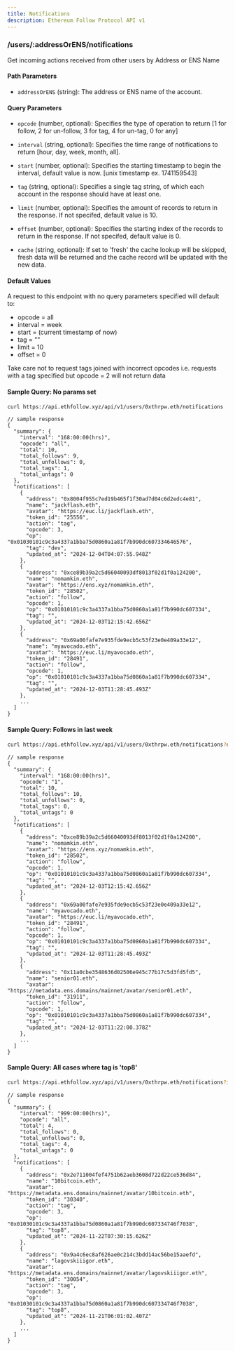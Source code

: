 ```yaml
---
title: Notifications
description: Ethereum Follow Protocol API v1
---
```


### /users/\:addressOrENS/notifications

Get incoming actions received from other users by Address or ENS Name


#### Path Parameters
- `addressOrENS` (string): The address or ENS name of the account.

#### Query Parameters
- `opcode` (number, optional): Specifies the type of operation to return [1 for follow, 2 for un-follow, 3 for tag, 4 for un-tag, 0 for any]  
- `interval` (string, optional): Specifies the time range of notifications to return [hour, day, week, month, all].
- `start` (number, optional): Specifies the starting timestamp to begin the interval, default value is now. [unix timestamp ex. 1741159543] 

- `tag` (string, optional): Specifies a single tag string, of which each account in the response should have at least one.
- `limit` (number, optional): Specifies the amount of records to return in the response. If not specifed, default value is 10.
- `offset` (number, optional): Specifies the starting index of the records to return in the response. If not specifed, default value is 0.
- `cache` (string, optional): If set to 'fresh' the cache lookup will be skipped, fresh data will be returned and the cache record will be updated with the new data.

#### Default Values

A request to this endpoint with no query parameters specified will default to:
- opcode = all 
- interval = week
- start = (current timestamp of now)
- tag = ""
- limit = 10
- offset = 0

Take care not to request tags joined with incorrect opcodes i.e. requests with a tag specified but opcode = 2 will not return data


#### Sample Query: No params set

```sh
curl https://api.ethfollow.xyz/api/v1/users/0xthrpw.eth/notifications
```

```jsonc
// sample response 
{
  "summary": {
    "interval": "168:00:00(hrs)",
    "opcode": "all",
    "total": 10,
    "total_follows": 9,
    "total_unfollows": 0,
    "total_tags": 1,
    "total_untags": 0
  },
  "notifications": [
    {
      "address": "0x8004f955c7ed19b465f1f30ad7d04c6d2edc4e81",
      "name": "jackflash.eth",
      "avatar": "https://euc.li/jackflash.eth",
      "token_id": "25556",
      "action": "tag",
      "opcode": 3,
      "op": "0x01030101c9c3a4337a1bba75d0860a1a81f7b990dc607334646576",
      "tag": "dev",
      "updated_at": "2024-12-04T04:07:55.948Z"
    },
    {
      "address": "0xce89b39a2c5d66040093df8013f02d1f0a124200",
      "name": "nomamkin.eth",
      "avatar": "https://ens.xyz/nomamkin.eth",
      "token_id": "28502",
      "action": "follow",
      "opcode": 1,
      "op": "0x01010101c9c3a4337a1bba75d0860a1a81f7b990dc607334",
      "tag": "",
      "updated_at": "2024-12-03T12:15:42.656Z"
    },
    {
      "address": "0x69a00fafe7e935fde9ecb5c53f23e0e409a33e12",
      "name": "myavocado.eth",
      "avatar": "https://euc.li/myavocado.eth",
      "token_id": "28491",
      "action": "follow",
      "opcode": 1,
      "op": "0x01010101c9c3a4337a1bba75d0860a1a81f7b990dc607334",
      "tag": "",
      "updated_at": "2024-12-03T11:28:45.493Z"
    },
    ...
  ]
}
```
#### Sample Query: Follows in last week

```sh
curl https://api.ethfollow.xyz/api/v1/users/0xthrpw.eth/notifications?opcode=1&interval=week
```
```jsonc
// sample response 
{
  "summary": {
    "interval": "168:00:00(hrs)",
    "opcode": "1",
    "total": 10,
    "total_follows": 10,
    "total_unfollows": 0,
    "total_tags": 0,
    "total_untags": 0
  },
  "notifications": [
    {
      "address": "0xce89b39a2c5d66040093df8013f02d1f0a124200",
      "name": "nomamkin.eth",
      "avatar": "https://ens.xyz/nomamkin.eth",
      "token_id": "28502",
      "action": "follow",
      "opcode": 1,
      "op": "0x01010101c9c3a4337a1bba75d0860a1a81f7b990dc607334",
      "tag": "",
      "updated_at": "2024-12-03T12:15:42.656Z"
    },
    {
      "address": "0x69a00fafe7e935fde9ecb5c53f23e0e409a33e12",
      "name": "myavocado.eth",
      "avatar": "https://euc.li/myavocado.eth",
      "token_id": "28491",
      "action": "follow",
      "opcode": 1,
      "op": "0x01010101c9c3a4337a1bba75d0860a1a81f7b990dc607334",
      "tag": "",
      "updated_at": "2024-12-03T11:28:45.493Z"
    },
    {
      "address": "0x11a0cbe3548636d02506e945c77b17c5d3fd5fd5",
      "name": "senior01.eth",
      "avatar": "https://metadata.ens.domains/mainnet/avatar/senior01.eth",
      "token_id": "31911",
      "action": "follow",
      "opcode": 1,
      "op": "0x01010101c9c3a4337a1bba75d0860a1a81f7b990dc607334",
      "tag": "",
      "updated_at": "2024-12-03T11:22:00.378Z"
    },
    ...
  ]
}
```

#### Sample Query: All cases where tag is 'top8'

```sh
curl https://api.ethfollow.xyz/api/v1/users/0xthrpw.eth/notifications?interval=all&tag=top8
```

```jsonc
// sample response 
{
  "summary": {
    "interval": "999:00:00(hrs)",
    "opcode": "all",
    "total": 4,
    "total_follows": 0,
    "total_unfollows": 0,
    "total_tags": 4,
    "total_untags": 0
  },
  "notifications": [
    {
      "address": "0x2e711004fef4751b62aeb3608d722d22ce536d84",
      "name": "10bitcoin.eth",
      "avatar": "https://metadata.ens.domains/mainnet/avatar/10bitcoin.eth",
      "token_id": "30340",
      "action": "tag",
      "opcode": 3,
      "op": "0x01030101c9c3a4337a1bba75d0860a1a81f7b990dc607334746f7038",
      "tag": "top8",
      "updated_at": "2024-11-22T07:30:15.626Z"
    },
    {
      "address": "0x9a4c6ec8af626ae0c214c3bdd14ac56be15aaefd",
      "name": "lagovskiiigor.eth",
      "avatar": "https://metadata.ens.domains/mainnet/avatar/lagovskiiigor.eth",
      "token_id": "30054",
      "action": "tag",
      "opcode": 3,
      "op": "0x01030101c9c3a4337a1bba75d0860a1a81f7b990dc607334746f7038",
      "tag": "top8",
      "updated_at": "2024-11-21T06:01:02.407Z"
    },
    ...
  ]
}
```